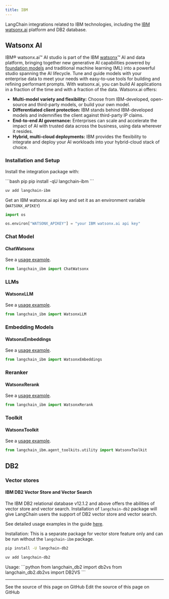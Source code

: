 ```yaml
---
title: IBM
---
```


LangChain integrations related to IBM technologies, including the
[IBM watsonx.ai](https://www.ibm.com/products/watsonx-ai) platform and DB2 database.

## Watsonx AI
IBM® watsonx.ai™ AI studio is part of the IBM [watsonx](https://www.ibm.com/watsonx)™ AI and data platform, bringing together new generative
AI capabilities powered by [foundation models](https://www.ibm.com/products/watsonx-ai/foundation-models) and traditional machine learning (ML)
into a powerful studio spanning the AI lifecycle. Tune and guide models with your enterprise data to meet your needs with easy-to-use tools for
building and refining performant prompts. With watsonx.ai, you can build AI applications in a fraction of the time and with a fraction of the data.
Watsonx.ai offers:

- **Multi-model variety and flexibility:** Choose from IBM-developed, open-source and third-party models, or build your own model.
- **Differentiated client protection:** IBM stands behind IBM-developed models and indemnifies the client against third-party IP claims.
- **End-to-end AI governance:** Enterprises can scale and accelerate the impact of AI with trusted data across the business, using data wherever it resides.
- **Hybrid, multi-cloud deployments:** IBM provides the flexibility to integrate and deploy your AI workloads into your hybrid-cloud stack of choice.


### Installation and Setup

Install the integration package with:

<CodeGroup>
```bash pip
pip install -qU langchain-ibm
```

```bash uv
uv add langchain-ibm
```
</CodeGroup>

Get an IBM watsonx.ai api key and set it as an environment variable (`WATSONX_APIKEY`)
```python
import os

os.environ["WATSONX_APIKEY"] = "your IBM watsonx.ai api key"
```

### Chat Model

#### ChatWatsonx

See a [usage example](/oss/python/integrations/chat/ibm_watsonx).

```python
from langchain_ibm import ChatWatsonx
```

### LLMs

#### WatsonxLLM

See a [usage example](/oss/python/integrations/llms/ibm_watsonx).

```python
from langchain_ibm import WatsonxLLM
```

### Embedding Models

#### WatsonxEmbeddings

See a [usage example](/oss/python/integrations/text_embedding/ibm_watsonx).

```python
from langchain_ibm import WatsonxEmbeddings
```

### Reranker

#### WatsonxRerank

See a [usage example](/oss/python/integrations/retrievers/ibm_watsonx_ranker).

```python
from langchain_ibm import WatsonxRerank
```

### Toolkit

#### WatsonxToolkit

See a [usage example](/oss/python/integrations/tools/ibm_watsonx).

```python
from langchain_ibm.agent_toolkits.utility import WatsonxToolkit
```

## DB2

### Vector stores

#### IBM DB2 Vector Store and Vector Search

The IBM DB2 relational database v12.1.2 and above offers the abilities of vector store
and vector search. Installation of `langchain-db2` package will give LangChain users
the support of DB2 vector store and vector search.

See detailed usage examples in the guide [here](/oss/python/integrations/vectorstores/db2).

Installation: This is a separate package for vector store feature only and can be run
without the `langchain-ibm` package.
<CodeGroup>
```bash pip
pip install -U langchain-db2
```

```bash uv
uv add langchain-db2
```
</CodeGroup>
Usage:
```python
from langchain_db2 import db2vs
from langchain_db2.db2vs import DB2VS
```

---

<CardGroup cols={2}>
  <Card title="View Source" icon="eye" href="https://github.com/langchain-ai/docs/blob/main/src/oss/python/integrations/providers/ibm.mdx">
    See the source of this page on GitHub
  </Card>
  <Card title="Edit Source" icon="pen-to-square" href="https://github.com/langchain-ai/docs/edit/main/src/oss/python/integrations/providers/ibm.mdx">
    Edit the source of this page on GitHub
  </Card>
</CardGroup>
